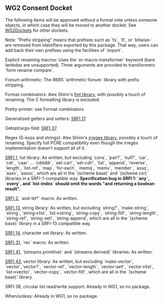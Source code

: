 == WG2 Consent Docket ==

The following items will be approved without a formal vote unless someone objects, in which case they will be moved to another docket.  See [[:WG2Dockets|WG2Dockets]] for other dockets.

Note: "Prefix stripping" means that prefixes such as `fx`, `fl`, or `bitwise-` are removed from identifiers exported by this package.  That way, users can add back their own prefixes using the facilities of `import`.

Explicit renaming macros: Uses the `er-macro-transformer` keyword (bare lambdas are unsupported).  Three arguments are provided to transformers: `form rename compare`.

Fixnum arithmetic: The R6RS `arithmetic fixnum` library with prefix stripping.

Format combinators: Alex Shinn's [[http://synthcode.com/scheme/fmt/|fmt library]], with possibly a touch of renaming.  The C formatting library is excluded.

Pretty-printer: see Format combinators

Generalized getters and setters: [[http://http://srfi.schemers.org/srfi-17/srfi-17.html|SRFI 17]].

Getopt/args-fold:  [[http://http://srfi.schemers.org/srfi-37/srfi-37.html|SRFI 37]].

Regex (S-exps and strings): Alex Shinn's [[http://synthcode.com/scheme/irregex/|irregex library]], possibly a touch of renaming.  Specify full PCRE compatibility even though the irregex implementation doesn't support all of it.

[[http://http://srfi.schemers.org/srfi-1/srfi-1.html|SRFI 1]], list library: As written, but excluding  `cons`, `pair?`, `null?`, `car`, `cdr`, `caar` ... `cddddr`, `set-car!`, `set-cdr!`, `list`, `append`, `reverse`, `length`, `list-ref`, `map`, `for-each`, `memq`, `memv`, `member`, `assq`, `assv`, `assoc`, which are all in the `(scheme base)` and `(scheme cxr)` libraries in a SRFI-1-compatible way.  '''Specification bug in SRFI 1: `any`, `every`, and `list-index` should omit the words "and returning a boolean result".'''

[[http://http://srfi.schemers.org/srfi-2/srfi-2.html|SRFI 2]], `and-let*` macro: As written.

[[http://http://srfi.schemers.org/srfi-13/srfi-13.html|SRFI 13]], string library: As written, but excluding `string?`, `make-string`, `string`, `string->list`, `list->string`, `string-copy`, `string-fill!`, `string-length`, `string-ref`, `string-set!`, `string-append`, which are all in the `(scheme base)` library in a SRFI-13 compatible way.

[[http://http://srfi.schemers.org/srfi-14/srfi-14.html|SRFI 14]], character set library: As written.

[[http://http://srfi.schemers.org/srfi-31/srfi-31.html|SRFI 31]], `rec` macro: As written.

[[http://http://srfi.schemers.org/srfi-41/srfi-41.html|SRFI 41]], `(streams primitive)` and `(streams derived)` libraries: As written.

[[http://srfi.schemers.org/srfi-43/srfi-43.html|SRFI 43]], vector library: As written, but excluding `make-vector`, `vector`,`vector?`, `vector-ref`, `vector-length`, `vector-set!`, `vector->list`, `list->vector`, `vector-copy`, `vector-fill!`, which are all in the `(scheme base)` library.  

SRFI 38, circular list read/write support: Already in WG1, so no package.

When/unless: Already in WG1, so no package.

 

